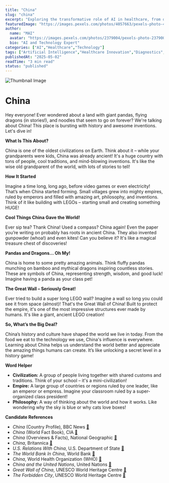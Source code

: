 ```yaml
---
title: "China"
slug: "china"
excerpt: "Exploring the transformative role of AI in healthcare, from diagnostics to drug discovery."
featuredImage: "https://images.pexels.com/photos/4057663/pexels-photo-4057663.jpeg?auto=compress&cs=tinysrgb&w=1260&h=750&dpr=1"
author:
  name: "MAI"
  avatar: "https://images.pexels.com/photos/2379004/pexels-photo-2379004.jpeg?auto=compress&cs=tinysrgb&w=1260&h=750&dpr=1"
  bio: "AI and Technology Expert"
categories: ["AI","Healthcare","Technology"]
tags: ["Artificial Intelligence","Healthcare Innovation","Diagnostics","Drug Discovery"]
publishedAt: "2025-05-02"
readTime: "3 min read"
status: "published"
---
```

![Thumbnail Image](https://images.pexels.com/photos/4057663/pexels-photo-4057663.jpeg?auto=compress&cs=tinysrgb&w=1260&h=750&dpr=1 "AI in Healthcare")

# China

Hey everyone!  Ever wondered about a land with giant pandas, flying dragons (in stories!), and noodles that seem to go on forever?  We're talking about China! This place is bursting with history and awesome inventions.  Let's dive in!

**What Is This About?**

China is one of the oldest civilizations on Earth.  Think about it – while your grandparents were kids, China was already ancient! It's a huge country with tons of people, cool traditions, and mind-blowing inventions.  It's like the wise old grandparent of the world, with lots of stories to tell!

**How It Started**

Imagine a time long, long ago, before video games or even electricity!  That’s when China started forming.  Small villages grew into mighty empires, ruled by emperors and filled with amazing art, philosophy, and inventions. Think of it like building with LEGOs – starting small and creating something HUGE!

**Cool Things China Gave the World!**

Ever sip tea?  Thank China!  Used a compass? China again!  Even the paper you’re writing on probably has roots in ancient China.  They also invented gunpowder (whoa!) and even kites! Can you believe it?  It's like a magical treasure chest of discoveries!

**Pandas and Dragons… Oh My!**

China is home to some pretty amazing animals. Think fluffy pandas munching on bamboo and mythical dragons inspiring countless stories.  These are symbols of China, representing strength, wisdom, and good luck! Imagine having a panda as your class pet!

**The Great Wall – Seriously Great!**

Ever tried to build a super long LEGO wall?  Imagine a wall so long you could see it from space (almost)! That's the Great Wall of China! Built to protect the empire, it's one of the most impressive structures ever made by humans.  It's like a giant, ancient LEGO creation!

**So, What’s the Big Deal?**

China’s history and culture have shaped the world we live in today.  From the food we eat to the technology we use, China's influence is everywhere.  Learning about China helps us understand the world better and appreciate the amazing things humans can create.  It’s like unlocking a secret level in a history game!

**Word Helper**

* **Civilization:** A group of people living together with shared customs and traditions.  Think of your school – it's a mini-civilization!
* **Empire:** A large group of countries or regions ruled by one leader, like an emperor or empress. Imagine your classroom ruled by a super-organized class president!
* **Philosophy:** A way of thinking about the world and how it works.  Like wondering why the sky is blue or why cats love boxes!

**Candidate References**

- *China* (Country Profile), BBC News [🔗](https://www.bbc.com/news/world-asia-china-12865285)
- *China* (World Fact Book), CIA [🔗](https://www.cia.gov/the-world-factbook/countries/china/)
- *China* (Overviews & Facts), National Geographic [🔗](https://www.nationalgeographic.com/travel/destinations/asia/china)
- *China*, Britannica [🔗](https://www.britannica.com/place/China)
- *U.S. Relations With China*, U.S. Department of State [🔗](https://www.state.gov/countries-areas/china/)
- *The World Bank In China*, World Bank [🔗](https://www.worldbank.org/en/country/china)
- *China*, World Health Organization (WHO) [🔗](https://www.who.int/countries/chn/)
- *China and the United Nations*, United Nations [🔗](https://china.un.org/)
- *Great Wall of China*, UNESCO World Heritage Centre [🔗](https://whc.unesco.org/en/list/438/)
- *The Forbidden City*, UNESCO World Heritage Centre [🔗](https://whc.unesco.org/en/list/439/)


